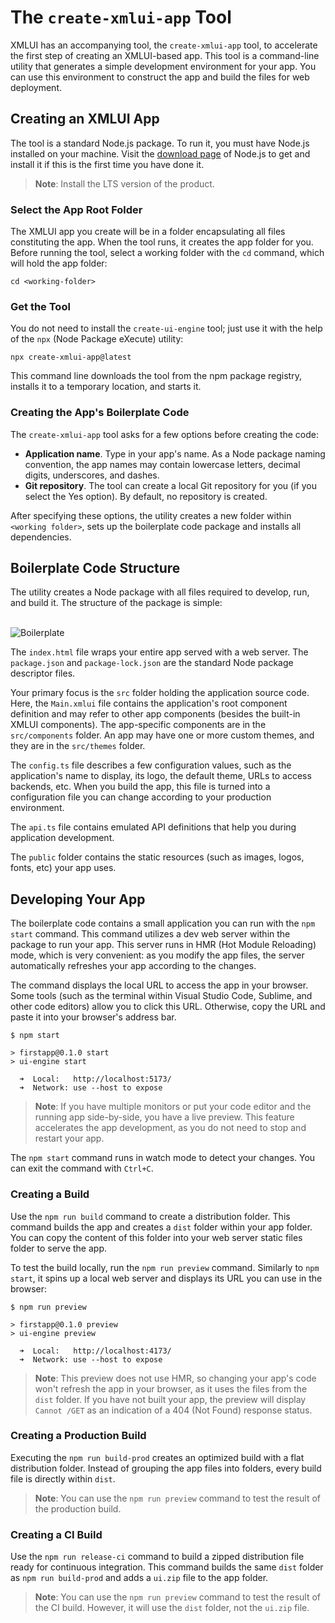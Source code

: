 # The `create-xmlui-app` Tool

XMLUI has an accompanying tool, the `create-xmlui-app` tool, to accelerate the first step of creating an XMLUI-based app. This tool is a command-line utility that generates a simple development environment for your app. You can use this environment to construct the app and build the files for web deployment.

## Creating an XMLUI App

The tool is a standard Node.js package. To run it, you must have Node.js installed on your machine. Visit the [download page](https://nodejs.org/en/download) of Node.js to get and install it if this is the first time you have done it.

> **Note**: Install the LTS version of the product.


### Select the App Root Folder

The XMLUI app you create will be in a folder encapsulating all files constituting the app. When the tool runs, it creates the app folder for you. Before running the tool, select a working folder with the `cd` command, which will hold the app folder:

```text
cd <working-folder>
```

### Get the Tool

You do not need to install the `create-ui-engine` tool; just use it with the help of the `npx` (Node Package eXecute) utility:

```text copy
npx create-xmlui-app@latest
```

This command line downloads the tool from the npm package registry, installs it to a temporary location, and starts it.

### Creating the App's Boilerplate Code

The `create-xmlui-app` tool asks for a few options before creating the code:
- **Application name**. Type in your app's name. As a Node package naming convention, the app names may contain lowercase letters, decimal digits, underscores, and dashes.
- **Git repository**. The tool can create a local Git repository for you (if you select the Yes option). By default, no repository is created.

After specifying these options, the utility creates a new folder within `<working folder>`, sets up the boilerplate code package and installs all dependencies.

## Boilerplate Code Structure

The utility creates a Node package with all files required to develop, run, and build it. The structure of the package is simple:

<br/>
<Image alt="Boilerplate" src="/resources/images/get-started/boilerplate-structure.png" width={416} />

The `index.html` file wraps your entire app served with a web server. The `package.json` and `package-lock.json` are the standard Node package descriptor files.

Your primary focus is the `src` folder holding the application source code. Here, the `Main.xmlui` file contains the application's root component definition and may refer to other app components (besides the built-in XMLUI components). The app-specific components are in the `src/components` folder. An app may have one or more custom themes, and they are in the `src/themes` folder.

The `config.ts` file describes a few configuration values, such as the application's name to display, its logo, the default theme, URLs to access backends, etc. When you build the app, this file is turned into a configuration file you can change according to your production environment.

The `api.ts` file contains emulated API definitions that help you during application development.

The `public` folder contains the static resources (such as images, logos, fonts, etc) your app uses.

## Developing Your App

The boilerplate code contains a small application you can run with the `npm start` command. This command utilizes a dev web server within the package to run your app. This server runs in HMR (Hot Module Reloading) mode, which is very convenient: as you modify the app files, the server automatically refreshes your app according to the changes.

The command displays the local URL to access the app in your browser. Some tools (such as the terminal within Visual Studio Code, Sublime, and other code editors) allow you to click this URL. Otherwise, copy the URL and paste it into your browser's address bar.

```text {6}
$ npm start

> firstapp@0.1.0 start
> ui-engine start

  ➜  Local:   http://localhost:5173/
  ➜  Network: use --host to expose
```

> **Note**: If you have multiple monitors or put your code editor and the running app side-by-side, you have a live preview. This feature accelerates the app development, as you do not need to stop and restart your app.

The `npm start` command runs in watch mode to detect your changes. You can exit the command with `Ctrl+C`.

### Creating a Build

Use the `npm run build` command to create a distribution folder. This command builds the app and creates a `dist` folder within your app folder. You can copy the content of this folder into your web server static files folder to serve the app.

To test the build locally, run the `npm run preview` command. Similarly to `npm start`, it spins up a local web server and displays its URL you can use in the browser:

```text {6}
$ npm run preview

> firstapp@0.1.0 preview
> ui-engine preview

  ➜  Local:   http://localhost:4173/
  ➜  Network: use --host to expose
```

> **Note**: This preview does not use HMR, so changing your app's code won't refresh the app in your browser, as it uses the files from the `dist` folder. If you have not built your app, the preview will display `Cannot /GET` as an indication of a 404 (Not Found) response status.

### Creating a Production Build

Executing the `npm run build-prod` creates an optimized build with a flat distribution folder. Instead of grouping the app files into folders, every build file is directly within `dist`.

> **Note**: You can use the `npm run preview` command to test the result of the production build.

### Creating a CI Build

Use the `npm run release-ci` command to build a zipped distribution file ready for continuous integration. This command builds the same `dist` folder as `npm run build-prod` and adds a `ui.zip` file to the app folder.

> **Note**: You can use the `npm run preview` command to test the result of the CI build. However, it will use the `dist` folder, not the `ui.zip` file.